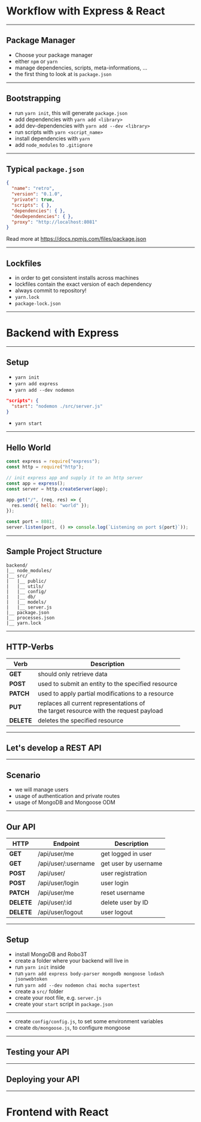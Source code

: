 
# Workflow with Express & React

---

## Package Manager

- Choose your package manager
- either `npm` or `yarn`
- manage dependencies, scripts, meta-informations, ...
- the first thing to look at is `package.json`

---

## Bootstrapping

- run `yarn init`, this will generate `package.json`
- add dependencies with `yarn add <library>`
- add dev-dependencies with `yarn add --dev <library>`
- run scripts with `yarn <script_name>`
- install dependencies with `yarn`
- add `node_modules` to `.gitignore`

---

## Typical ``package.json``

```json
{
  "name": "retro",
  "version": "0.1.0",
  "private": true,
  "scripts": { },
  "dependencies": { },
  "devDependencies": { },
  "proxy": "http://localhost:8081"
}
```

Read more at https://docs.npmjs.com/files/package.json

---

## Lockfiles

- in order to get consistent installs across machines
- lockfiles contain the exact version of each dependency
- always commit to repository!
- `yarn.lock`
- `package-lock.json`

---

# Backend with Express

---

## Setup

- `yarn init`
- `yarn add express`
- `yarn add --dev nodemon`

```json
"scripts": {
  "start": "nodemon ./src/server.js"
}
```

- `yarn start`

---

## Hello World


```javascript
const express = require("express");
const http = require("http");

// init express app and supply it to an http server
const app = express();
const server = http.createServer(app);

app.get("/", (req, res) => {
  res.send({ hello: "world" });
});

const port = 8081;
server.listen(port, () => console.log(`Listening on port ${port}`));
```

---

## Sample Project Structure

```
backend/
|__ node_modules/
|__ src/
|   |__ public/
|   |__ utils/
|   |__ config/
|   |__ db/
|   |__ models/
|   |__ server.js
|__ package.json
|__ processes.json
|__ yarn.lock
```

---

## HTTP-Verbs

|Verb|Description|
|---|---|
|**GET**|should only retrieve data|
|**POST**|used to submit an entity to the specified resource|
|**PATCH**|used to apply partial modifications to a resource|
|**PUT**|replaces all current representations of <br/> the target resource with the request payload|
|**DELETE**|deletes the specified resource|

---

## Let's develop a REST API

---

## Scenario

- we will manage users
- usage of authentication and private routes
- usage of MongoDB and Mongoose ODM

---

## Our API

|HTTP|Endpoint|Description|
|---|---|---|
|**GET**|/api/user/me|get logged in user|
|**GET**|/api/user/:username|get user by username|
|**POST**|/api/user/|user registration|
|**POST**|/api/user/login|user login|
|**PATCH**|/api/user/me|reset username|
|**DELETE**|/api/user/:id|delete user by ID|
|**DELETE**|/api/user/logout|user logout|

---

## Setup

- install MongoDB and Robo3T
- create a folder where your backend will live in
- run `yarn init` inside
- run `yarn add express body-parser mongodb mongoose lodash jsonwebtoken`
- run `yarn add --dev nodemon chai mocha supertest`
- create a `src/` folder
- create your root file, e.g. `server.js`
- create your `start` script in `package.json`

---

- create `config/config.js`, to set some environment variables
- create `db/mongoose.js`, to configure mongoose

---

## Testing your API

---

## Deploying your API

---

# Frontend with React